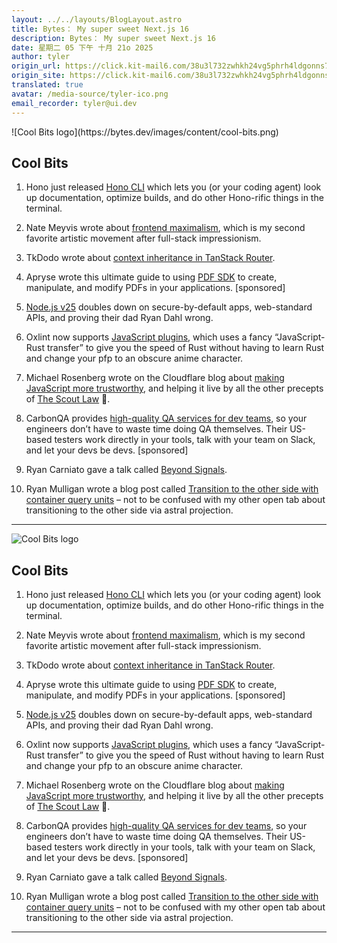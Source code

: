 ```yaml
---
layout: ../../layouts/BlogLayout.astro
title: Bytes： My super sweet Next.js 16
description: Bytes： My super sweet Next.js 16
date: 星期二 05 下午 十月 21o 2025
author: tyler
origin_url: https://click.kit-mail6.com/38u3l732zwhkh24vg5phrh4ldgonns7h4oml/08hwhgu226428lsl/aHR0cHM6Ly9ieXRlcy5kZXYvYXJjaGl2ZXMvNDM1
origin_site: https://click.kit-mail6.com/38u3l732zwhkh24vg5phrh4ldgonns7h4oml/08hwhgu226428lsl/aHR0cHM6Ly9ieXRlcy5kZXYvYXJjaGl2ZXMvNDM1
translated: true
avatar: /media-source/tyler-ico.png
email_recorder: tyler@ui.dev
---
```



<Reference client:only="react" title="Bytes： My super sweet Next.js 16" url="https://click.kit-mail6.com/38u3l732zwhkh24vg5phrh4ldgonns7h4oml/08hwhgu226428lsl/aHR0cHM6Ly9ieXRlcy5kZXYvYXJjaGl2ZXMvNDM1" />

<Detail client:only="react">
	![Cool Bits logo](https://bytes.dev/images/content/cool-bits.png)

## Cool Bits

1.  Hono just released [Hono CLI](https://click.kit-mail6.com/38u3l732zwhkh24vg5phrh4ldgonns7h4oml/z2hgh7uee2zp98ip/aHR0cHM6Ly9naXRodWIuY29tL2hvbm9qcy9jbGk=) which lets you (or your coding agent) look up documentation, optimize builds, and do other Hono-rific things in the terminal.
    
2.  Nate Meyvis wrote about [frontend maximalism](https://click.kit-mail6.com/38u3l732zwhkh24vg5phrh4ldgonns7h4oml/p8hehqu44wegk7cq/aHR0cHM6Ly93d3cubmF0ZW1leXZpcy5jb20vZnJvbnQtZW5kLW1heGltYWxpc20v), which is my second favorite artistic movement after full-stack impressionism.
    
3.  TkDodo wrote about [context inheritance in TanStack Router](https://click.kit-mail6.com/38u3l732zwhkh24vg5phrh4ldgonns7h4oml/x0hph3ueevm98nt5/aHR0cHM6Ly90a2RvZG8uZXUvYmxvZy9jb250ZXh0LWluaGVyaXRhbmNlLWluLXRhbi1zdGFjay1yb3V0ZXI=).
    
4.  Apryse wrote this ultimate guide to using [PDF SDK](https://click.kit-mail6.com/38u3l732zwhkh24vg5phrh4ldgonns7h4oml/6qhehoull84nv7io/aHR0cHM6Ly9hcHJ5c2UuY29tL2Jsb2cvcGRmLXNkay1ndWlkZT91dG1fY2FtcGFpZ249Ynl0ZXNfMjAyNV8xMF8xNyZ1dG1fY29udGVudD1lbWFpbF90ZXh0bGluayZ1dG1fbWVkaXVtPWVtYWlsJnV0bV9zb3VyY2U9bmV3c2xldHRlcg==) to create, manipulate, and modify PDFs in your applications. \[sponsored\]
    
5.  [Node.js v25](https://click.kit-mail6.com/38u3l732zwhkh24vg5phrh4ldgonns7h4oml/kkhmh2unn0p6gnfl/aHR0cHM6Ly9ub2RlanMub3JnL2VuL2Jsb2cvcmVsZWFzZS92MjUuMC4w) doubles down on secure-by-default apps, web-standard APIs, and proving their dad Ryan Dahl wrong.
    
6.  Oxlint now supports [JavaScript plugins](https://click.kit-mail6.com/38u3l732zwhkh24vg5phrh4ldgonns7h4oml/58hvh8uggdwkpkf6/aHR0cHM6Ly92b2lkemVyby5kZXYvcG9zdHMvYW5ub3VuY2luZy1veGxpbnQtanMtcGx1Z2lucw==), which uses a fancy “JavaScript-Rust transfer” to give you the speed of Rust without having to learn Rust and change your pfp to an obscure anime character.
    
7.  Michael Rosenberg wrote on the Cloudflare blog about [making JavaScript more trustworthy](https://click.kit-mail6.com/38u3l732zwhkh24vg5phrh4ldgonns7h4oml/25h2h9u33px4rdi3/aHR0cHM6Ly9ibG9nLmNsb3VkZmxhcmUuY29tL2ltcHJvdmluZy10aGUtdHJ1c3R3b3J0aGluZXNzLW9mLWphdmFzY3JpcHQtb24tdGhlLXdlYi8=), and helping it live by all the other precepts of [The Scout Law](https://click.kit-mail6.com/38u3l732zwhkh24vg5phrh4ldgonns7h4oml/qvh8h8uddm3ogqtl/aHR0cHM6Ly93d3cuc2NvdXRpbmcub3JnL2Fib3V0LyM6fjp0ZXh0PVRoZSUyMEZvdW5kYXRpb24lMjBvZiUyMFNjb3V0aW5nJnRleHQ9U2NvdXQlMjBMYXclM0ElMjBBJTIwU2NvdXQlMjBpcyxicmF2ZSUyQyUyMGNsZWFuJTJDJTIwYW5kJTIwcmV2ZXJlbnQu) 🫡.
    
8.  CarbonQA provides [high-quality QA services for dev teams](https://click.kit-mail6.com/38u3l732zwhkh24vg5phrh4ldgonns7h4oml/g3hnhwumm8267gur/aHR0cHM6Ly9jYXJib25xYS5jb20vP3V0bV9jYW1wYWlnbj1jb29sX2JpdHMmdXRtX2NvbnRlbnQ9b2N0MjEmdXRtX21lZGl1bT1lbWFpbCZ1dG1fc291cmNlPWJ5dGVz), so your engineers don’t have to waste time doing QA themselves. Their US-based testers work directly in your tools, talk with your team on Slack, and let your devs be devs. \[sponsored\]
    
9.  Ryan Carniato gave a talk called [Beyond Signals](https://click.kit-mail6.com/38u3l732zwhkh24vg5phrh4ldgonns7h4oml/9qhzhduddv8zk0s9/aHR0cHM6Ly93d3cueW91dHViZS5jb20vd2F0Y2g_dj1EWlBTQU9CbkJBTQ==).
    
10.  Ryan Mulligan wrote a blog post called [Transition to the other side with container query units](https://click.kit-mail6.com/38u3l732zwhkh24vg5phrh4ldgonns7h4oml/3ohphdu335846msr/aHR0cHM6Ly9yeWFubXVsbGlnYW4uZGV2L2Jsb2cvdHJhbnNpdGlvbi10by10aGUtb3RoZXItc2lkZS8=) – not to be confused with my other open tab about transitioning to the other side via astral projection.
    

* * *


</Detail>

![Cool Bits logo](https://bytes.dev/images/content/cool-bits.png)

## Cool Bits

1. Hono just released [Hono CLI](https://click.kit-mail6.com/38u3l732zwhkh24vg5phrh4ldgonns7h4oml/z2hgh7uee2zp98ip/aHR0cHM6Ly9naXRodWIuY29tL2hvbm9qcy9jbGk=) which lets you (or your coding agent) look up documentation, optimize builds, and do other Hono-rific things in the terminal.

2. Nate Meyvis wrote about [frontend maximalism](https://click.kit-mail6.com/38u3l732zwhkh24vg5phrh4ldgonns7h4oml/p8hehqu44wegk7cq/aHR0cHM6Ly93d3cubmF0ZW1leXZpcy5jb20vZnJvbnQtZW5kLW1heGltYWxpc20v), which is my second favorite artistic movement after full-stack impressionism.

3. TkDodo wrote about [context inheritance in TanStack Router](https://click.kit-mail6.com/38u3l732zwhkh24vg5phrh4ldgonns7h4oml/x0hph3ueevm98nt5/aHR0cHM6Ly90a2RvZG8uZXUvYmxvZy9jb250ZXh0LWluaGVyaXRhbmNlLWluLXRhbi1zdGFjay1yb3V0ZXI=).

4. Apryse wrote this ultimate guide to using [PDF SDK](https://click.kit-mail6.com/38u3l732zwhkh24vg5phrh4ldgonns7h4oml/6qhehoull84nv7io/aHR0cHM6Ly9hcHJ5c2UuY29tL2Jsb2cvcGRmLXNkay1ndWlkZT91dG1fY2FtcGFpZ249Ynl0ZXNfMjAyNV8xMF8xNyZ1dG1fY29udGVudD1lbWFpbF90ZXh0bGluayZ1dG1fbWVkaXVtPWVtYWlsJnV0bV9zb3VyY2U9bmV3c2xldHRlcg==) to create, manipulate, and modify PDFs in your applications. \[sponsored]

5. [Node.js v25](https://click.kit-mail6.com/38u3l732zwhkh24vg5phrh4ldgonns7h4oml/kkhmh2unn0p6gnfl/aHR0cHM6Ly9ub2RlanMub3JnL2VuL2Jsb2cvcmVsZWFzZS92MjUuMC4w) doubles down on secure-by-default apps, web-standard APIs, and proving their dad Ryan Dahl wrong.

6. Oxlint now supports [JavaScript plugins](https://click.kit-mail6.com/38u3l732zwhkh24vg5phrh4ldgonns7h4oml/58hvh8uggdwkpkf6/aHR0cHM6Ly92b2lkemVyby5kZXYvcG9zdHMvYW5ub3VuY2luZy1veGxpbnQtanMtcGx1Z2lucw==), which uses a fancy “JavaScript-Rust transfer” to give you the speed of Rust without having to learn Rust and change your pfp to an obscure anime character.

7. Michael Rosenberg wrote on the Cloudflare blog about [making JavaScript more trustworthy](https://click.kit-mail6.com/38u3l732zwhkh24vg5phrh4ldgonns7h4oml/25h2h9u33px4rdi3/aHR0cHM6Ly9ibG9nLmNsb3VkZmxhcmUuY29tL2ltcHJvdmluZy10aGUtdHJ1c3R3b3J0aGluZXNzLW9mLWphdmFzY3JpcHQtb24tdGhlLXdlYi8=), and helping it live by all the other precepts of [The Scout Law](https://click.kit-mail6.com/38u3l732zwhkh24vg5phrh4ldgonns7h4oml/qvh8h8uddm3ogqtl/aHR0cHM6Ly93d3cuc2NvdXRpbmcub3JnL2Fib3V0LyM6fjp0ZXh0PVRoZSUyMEZvdW5kYXRpb24lMjBvZiUyMFNjb3V0aW5nJnRleHQ9U2NvdXQlMjBMYXclM0ElMjBBJTIwU2NvdXQlMjBpcyxicmF2ZSUyQyUyMGNsZWFuJTJDJTIwYW5kJTIwcmV2ZXJlbnQu) 🫡.

8. CarbonQA provides [high-quality QA services for dev teams](https://click.kit-mail6.com/38u3l732zwhkh24vg5phrh4ldgonns7h4oml/g3hnhwumm8267gur/aHR0cHM6Ly9jYXJib25xYS5jb20vP3V0bV9jYW1wYWlnbj1jb29sX2JpdHMmdXRtX2NvbnRlbnQ9b2N0MjEmdXRtX21lZGl1bT1lbWFpbCZ1dG1fc291cmNlPWJ5dGVz), so your engineers don’t have to waste time doing QA themselves. Their US-based testers work directly in your tools, talk with your team on Slack, and let your devs be devs. \[sponsored]

9. Ryan Carniato gave a talk called [Beyond Signals](https://click.kit-mail6.com/38u3l732zwhkh24vg5phrh4ldgonns7h4oml/9qhzhduddv8zk0s9/aHR0cHM6Ly93d3cueW91dHViZS5jb20vd2F0Y2g_dj1EWlBTQU9CbkJBTQ==).

10. Ryan Mulligan wrote a blog post called [Transition to the other side with container query units](https://click.kit-mail6.com/38u3l732zwhkh24vg5phrh4ldgonns7h4oml/3ohphdu335846msr/aHR0cHM6Ly9yeWFubXVsbGlnYW4uZGV2L2Jsb2cvdHJhbnNpdGlvbi10by10aGUtb3RoZXItc2lkZS8=) – not to be confused with my other open tab about transitioning to the other side via astral projection.

***


